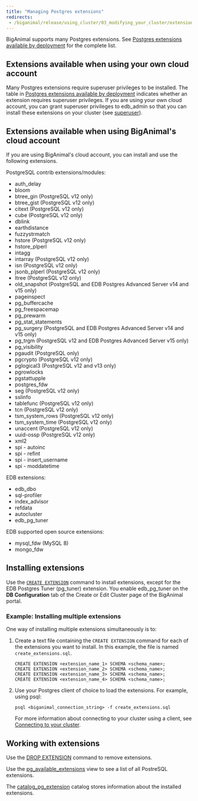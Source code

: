 ```yaml
---
title: "Managing Postgres extensions"
redirects: 
 - /biganimal/release/using_cluster/03_modifying_your_cluster/extensions
---
```


BigAnimal supports many Postgres extensions. See [Postgres extensions available by deployment](/pg_extensions/) for the complete list.

## Extensions available when using your own cloud account
Many Postgres extensions require superuser privileges to be installed. The table in [Postgres extensions available by deployment](/pg_extensions/) indicates whether an extension requires superuser privileges. If you are using your own cloud account, you can grant superuser privileges to edb_admin so that you can install these extensions on your cluster (see [superuser](/biganimal/latest/using_cluster/01_postgres_access/#superuser)). 

## Extensions available when using BigAnimal's cloud account
If you are using BigAnimal's cloud account, you can install and use the following extensions. 

PostgreSQL contrib extensions/modules:
- auth_delay
- bloom
- btree_gin (PostgreSQL v12 only)
- btree_gist (PostgreSQL v12 only)
- citext (PostgreSQL v12 only)
- cube (PostgreSQL v12 only)
- dblink
- earthdistance
- fuzzystrmatch
- hstore (PostgreSQL v12 only)
- hstore_plperl
- intagg
- intarray (PostgreSQL v12 only)
- isn (PostgreSQL v12 only)
- jsonb_plperl (PostgreSQL v12 only)
- ltree (PostgreSQL v12 only)
- old_snapshot (PostgreSQL and EDB Postgres Advanced Server v14 and v15 only)
- pageinspect
- pg_buffercache
- pg_freespacemap
- pg_prewarm
- pg_stat_statements
- pg_surgery (PostgreSQL and EDB Postgres Advanced Server v14 and v15 only)
- pg_trgm (PostgreSQL v12 and EDB Postgres Advanced Server v15 only)
- pg_visibility
- pgaudit (PostgreSQL only)
- pgcrypto (PostgreSQL v12 only)
- pglogical3 (PostgreSQL v12 and v13 only)
- pgrowlocks
- pgstattupple
- postgres_fdw
- seg (PostgreSQL v12 only)
- sslinfo
- tablefunc (PostgreSQL v12 only)
- tcn (PostgreSQL v12 only)
- tsm_system_rows (PostgreSQL v12 only)
- tsm_system_time (PostgreSQL v12 only)
- unaccent (PostgreSQL v12 only)
- uuid-ossp (PostgreSQL v12 only)
- xml2
- spi - autoinc
- spi - refint
- spi - insert_username
- spi - moddatetime

EDB extensions:
- edb_dbo
- sql-profiler
- index_advisor
- refdata
- autocluster
- edb_pg_tuner

EDB supported open source extensions:
- mysql_fdw (MySQL 8)
- mongo_fdw


## Installing extensions

Use the [`CREATE EXTENSION`](https://www.postgresql.org/docs/current/sql-createextension.html) command to install extensions, except for the EDB Postgres Tuner (pg_tuner) extension. You enable edb_pg_tuner on the **DB Configuration** tab of the Create or Edit Cluster page of the BigAnimal portal.


### Example: Installing multiple extensions

One way of installing multiple extensions simultaneously is to:

1. Create a text file containing the `CREATE EXTENSION` command for each of the extensions you want to install. In this example, the file is named `create_extensions.sql`.

   ```text
   CREATE EXTENSION <extension_name_1> SCHEMA <schema_name>;
   CREATE EXTENSION <extension_name_2> SCHEMA <schema_name>;
   CREATE EXTENSION <extension_name_3> SCHEMA <schema_name>;
   CREATE EXTENSION <extension_name_4> SCHEMA <schema_name>;
   ```

1. Use your Postgres client of choice to load the extensions. For example, using psql:

   ```shell
   psql <biganimal_connection_string> -f create_extensions.sql
   ```
   For more information about connecting to your cluster using a client, see [Connecting to your cluster](/biganimal/latest/using_cluster/02_connecting_your_cluster/).

## Working with extensions

Use the [DROP EXTENSION](https://www.postgresql.org/docs/current/sql-dropextension.html) command to remove extensions. 

Use the [pg_available_extensions](https://www.postgresql.org/docs/current/view-pg-available-extensions.html) view to see a list of all PostreSQL extensions.

The [catalog_pg_extension](https://www.postgresql.org/docs/current/catalog-pg-extension.html) catalog stores information about the installed extensions. 